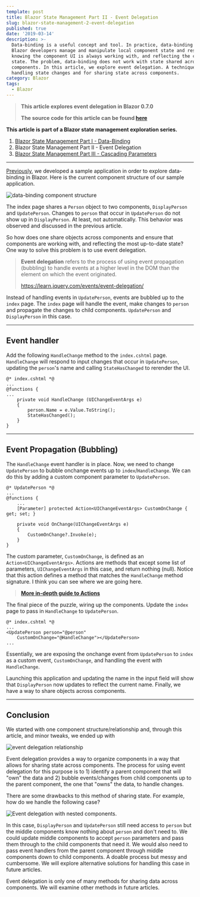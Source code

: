 ```yaml
---
template: post
title: Blazor State Management Part II - Event Delegation
slug: blazor-state-management-2-event-delegation
published: true
date: '2019-03-14'
description: >-
  Data-binding is a useful concept and tool. In practice, data-binding lets
  Blazor developers manage and manipulate local component state and rest easy
  knowing the component UI is always working with, and reflecting the current
  state. The problem, data-binding does not work with state shared across
  components. In this article, we explore event delegation. A technique for
  handling state changes and for sharing state across components. 
category: Blazor
tags:
  - Blazor
---
```

> **This article explores event delegation in Blazor 0.7.0**
>
> **The source code for this article can be found [here](https://github.com/dworthen/BlazorStateManagement/tree/part-02-event-delegation)**

**This article is part of a Blazor state management exploration series.**
1. [Blazor State Management Part I - Data-Binding](/posts/blazor-state-management-1-data-binding)
2. Blazor State Management Part II - Event Delegation
3. [Blazor State Management Part III - Cascading Parameters](/posts/blazor-state-management-3-cascading-parameters)

---

[Previously](/posts/blazor-state-management-1-data-binding), we developed a sample application in order to explore data-binding in Blazor. Here is the current component structure of our sample application.

![data-binding component structure](/media/component-structure.png)

The index page shares a `Person` object to two components, `DisplayPerson` and `UpdatePerson`. Changes to `person`  that occur in `UpdatePerson` do not show up in `DisplayPerson`. At least, not automatically. This behavior was observed and discussed in the previous article. 

So how does one share objects across components and ensure that components are working with, and reflecting the most up-to-date state? One way to solve this problem is to use event delegation.

> **Event delegation** refers to the process of using event propagation (bubbling) to handle events at a higher level in the DOM than the element on which the event originated. 
>
> <https://learn.jquery.com/events/event-delegation/>

Instead of handling events in `UpdatePerson`, events are bubbled up to the `index` page. The `index` page will handle the event, make changes to `person` and propagate the changes to child components. `UpdatePerson` and `DisplayPerson` in this case. 

- - -

## Event handler

Add the following `HandleChange` method to the `index.cshtml` page. `HandleChange` will respond to input changes that occur in `UpdatePerson`, updating the `person`'s name and calling `StateHasChanged` to rerender the UI.

```aspnet
@* index.cshtml *@
...
@functions {
...
    private void HandleChange (UIChangeEventArgs e)
    {
        person.Name = e.Value.ToString();
        StateHasChanged();
    }
}
```

- - -

## Event Propagation (Bubbling)

The `HandleChange` event handler is in place. Now, we need to change `UpdatePerson` to bubble onchange events up to `index`/`HandleChange`. We can do this by adding a custom component parameter to `UpdatePerson`.

```apsnet
@* UpdatePerson *@
...
@functions {
    ...
    [Parameter] protected Action<UIChangeEventArgs> CustomOnChange { get; set; }

    private void OnChange(UIChangeEventArgs e)
    {
        CustomOnChange?.Invoke(e);
    }
}
```

The custom parameter, `CustomOnChange`, is defined as an `Action<UIChangeEventArgs>`. Actions are methods that except some list of parameters, `UIChangeEventArgs` in this case, and return nothing (null). Notice that this action defines a method that matches the `HandleChange` method signature. I think you can see where we are going here. 

> **[More in-depth guide to Actions](https://www.codementor.io/aydindev/delegates-func-act-in-c-sharp-du107s5mj)**

The final piece of the puzzle, wiring up the components. Update the `index` page to pass in `HandleChange` to `UpdatePerson`. 

```aspnet
@* index.cshtml *@
...
<UpdatePerson person="@person" 
    CustomOnChange="@HandleChange"></UpdatePerson>
...
```

Essentially, we are exposing the onchange event from `UpdatePerson` to `index` as a custom event, `CustomOnChange`, and handling the event with `HandleChange`. 

Launching this application and updating the name in the input field will show that `DisplayPerson` now updates to reflect the current name. Finally, we have a way to share objects across components.

- - -

## Conclusion

We started with one component structure/relationship and, through this article, and minor tweaks, we ended up with

![event delegation relationship](/media/event-delegation.png)

Event delegation provides a way to organize components in a way that allows for sharing state across components. The process for using event delegation for this purpose is to 1) identify a parent component that will "own" the data and 2) bubble events/changes from child components up to the parent component, the one that "owns" the data, to handle changes. 

There are some drawbacks to this method of sharing state. For example, how do we handle the following case?

![Event delegation with nested components.](/media/event-delegation-complicated.png)

In this case, `DisplayPerson` and `UpdatePerson` still need access to `person` but the middle components know nothing about `person` and don't need to. We could update middle components to accept `person` parameters and pass them through to the child components that need it. We would also need to pass event handlers from the parent component through middle components down to child components. A doable process but messy and cumbersome. We will explore alternative solutions for handling this case in future articles.

Event delegation is only one of many methods for sharing data across components. We will examine other methods in future articles.
